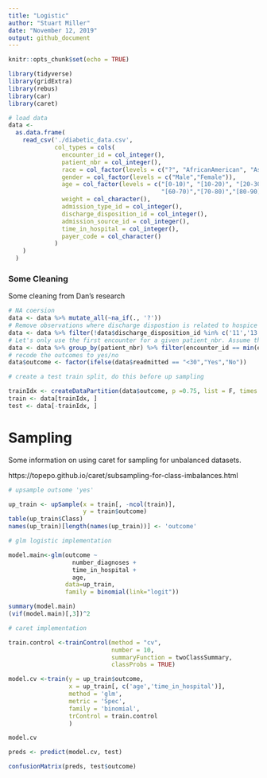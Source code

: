 ```yaml
---
title: "Logistic"
author: "Stuart Miller"
date: "November 12, 2019"
output: github_document
---
```


```r
knitr::opts_chunk$set(echo = TRUE)
```

```r

library(tidyverse)
library(gridExtra)
library(rebus)
library(car)
library(caret)

# load data
data <- 
  as.data.frame(
    read_csv('./diabetic_data.csv',
             col_types = cols(
               encounter_id = col_integer(),
               patient_nbr = col_integer(),
               race = col_factor(levels = c("?", "AfricanAmerican", "Asian", "Caucasian", "Hispanic", "Other")),
               gender = col_factor(levels = c("Male","Female")),
               age = col_factor(levels = c("[0-10)", "[10-20)", "[20-30)","[30-40)","[40-50)","[50-60)",
                                           "[60-70)","[70-80)","[80-90)","[90-100)")),
               weight = col_character(),
               admission_type_id = col_integer(),
               discharge_disposition_id = col_integer(),
               admission_source_id = col_integer(),
               time_in_hospital = col_integer(),
               payer_code = col_character()
             )
    )
  )

```

### Some Cleaning

Some cleaning from Dan's research

```r
# NA coersion
data <- data %>% mutate_all(~na_if(., '?'))
# Remove observations where discharge dispostion is related to hospice or death
data <- data %>% filter(!data$discharge_disposition_id %in% c('11','13','14','19','20','21'))
# Let's only use the first encounter for a given patient_nbr. Assume the first encounter is the lowest.
data <- data %>% group_by(patient_nbr) %>% filter(encounter_id == min(encounter_id))
# recode the outcomes to yes/no
data$outcome <- factor(ifelse(data$readmitted == "<30","Yes","No"))
```


```r
# create a test train split, do this before up sampling

trainIdx <- createDataPartition(data$outcome, p =0.75, list = F, times = 1)
train <- data[trainIdx, ]
test <- data[-trainIdx, ]

```


# Sampling

Some information on using caret for sampling for unbalanced datasets.

https://topepo.github.io/caret/subsampling-for-class-imbalances.html

```r
# upsample outsome 'yes'

up_train <- upSample(x = train[, -ncol(train)],
                     y = train$outcome)  
table(up_train$Class)
names(up_train)[length(names(up_train))] <- 'outcome'
```



```r
# glm logistic implementation

model.main<-glm(outcome ~ 
                  number_diagnoses + 
                  time_in_hospital + 
                  age, 
                data=up_train, 
                family = binomial(link="logit"))

summary(model.main)
(vif(model.main)[,3])^2
```


```r
# caret implementation

train.control <-trainControl(method = "cv",
                             number = 10,
                             summaryFunction = twoClassSummary,
                             classProbs = TRUE)

model.cv <-train(y = up_train$outcome,
                 x = up_train[, c('age','time_in_hospital')],
                 method = 'glm',
                 metric = 'Spec',
                 family = 'binomial',
                 trControl = train.control
                 )

model.cv

preds <- predict(model.cv, test)

confusionMatrix(preds, test$outcome)
```










